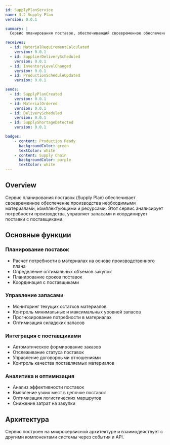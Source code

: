 ```yaml
---
id: SupplyPlanService
name: 3.2 Supply Plan
version: 0.0.1

summary: |
  Сервис планирования поставок, обеспечивающий своевременное обеспечение производства необходимыми материалами и комплектующими

receives:
  - id: MaterialRequirementCalculated
    version: 0.0.1
  - id: SupplierDeliveryScheduled
    version: 0.0.1
  - id: InventoryLevelChanged
    version: 0.0.1
  - id: ProductionScheduleUpdated
    version: 0.0.1

sends:
  - id: SupplyPlanCreated
    version: 0.0.1
  - id: MaterialOrdered
    version: 0.0.1
  - id: DeliveryScheduled
    version: 0.0.1
  - id: SupplyShortageDetected
    version: 0.0.1

badges:
    - content: Production Ready
      backgroundColor: green
      textColor: white
    - content: Supply Chain
      backgroundColor: purple
      textColor: white
---
```


## Overview

Сервис планирования поставок (Supply Plan) обеспечивает своевременное обеспечение производства необходимыми материалами, комплектующими и ресурсами. Этот сервис анализирует потребности производства, управляет запасами и координирует поставки с поставщиками.

<NodeGraph />

## Основные функции

### Планирование поставок
- Расчет потребности в материалах на основе производственного плана
- Определение оптимальных объемов закупок
- Планирование сроков поставок
- Координация с поставщиками

### Управление запасами
- Мониторинг текущих остатков материалов
- Контроль минимальных и максимальных уровней запасов
- Прогнозирование потребности в материалах
- Оптимизация складских запасов

### Интеграция с поставщиками
- Автоматическое формирование заказов
- Отслеживание статуса поставок
- Управление договорными отношениями
- Контроль качества поставляемых материалов

### Аналитика и оптимизация
- Анализ эффективности поставок
- Выявление узких мест в цепочке поставок
- Оптимизация логистических маршрутов
- Снижение затрат на закупки

## Архитектура

Сервис построен на микросервисной архитектуре и взаимодействует с другими компонентами системы через события и API.

<EntityMap id="SupplyPlanService" />
